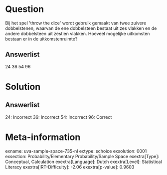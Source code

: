 Question
========

Bij het spel \'throw the dice\' wordt gebruik gemaakt van twee zuivere
dobbelstenen, waarvan de ene dobbelsteen bestaat uit zes vlakken en de
andere dobbelsteen uit zestien vlakken. Hoeveel mogelijke uitkomsten
bestaan er in de uitkomstenruimte?

Answerlist
----------

24
36
54
96

Solution
========

Answerlist
----------

24: Incorrect
36: Incorrect
54: Incorrect
96: Correct

Meta-information
================
exname: uva-sample-space-735-nl
extype: schoice
exsolution: 0001
exsection: Probability/Elementary Probability/Sample Space
exextra[Type]: Conceptual, Calculation
exextra[Language]: Dutch
exextra[Level]: Statistical Literacy
exextra[IRT-Difficulty]: -2.06
exextra[p-value]: 0.9603
